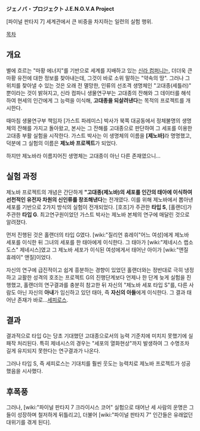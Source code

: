 '''ジェノバ・プロジェクト J.E.N.O.V.A Project'''

[파이널 판타지 7] 세계관에서 큰 비중을 차지하는 일련의 실험 행위.

[[목차]]
== 개요 ==
별에 흐르는 "마황 에너지"를 기반으로 세계를 지배하고 있는 [[신라 컴퍼니]]는, 더더욱 큰 마황 유전에 대한 정보를 찾아내는데, 그것이 바로 소위 말하는 "약속의 땅". 그러나 그 위치를 찾아낼 수 있는 것은 오래 전 멸망한, 인류의 선조격 생명체인 "고대종(세틀러)" 뿐이라는 것이 밝혀지고, 신라 컴파니 생물연구부는 고대종의 잔해와 그 데이터를 해석하여 현세의 인간에게 그 능력을 이식해, '''고대종을 되살려낸다'''는 목적의 프로젝트를 개시한다. 

때마침 생물연구부 책임자 [가스트 파레미스] 박사가 북쪽 대공동에서 정체불명의 생명체의 잔해를 가지고 돌아왔고, 본사는 그 잔해를 고대종으로 판단하여 그 세포를 이용한 고대종 부활 실험을 시작한다. 가스트 박사는 이 생명체의 이름을 '''[제노바]'''라 명명했고, 덕분에 그 실험의 이름은 '''제노바 프로젝트'''가 되었다. 

하지만 제노바라 이름지어진 생명체는 고대종이 아닌 다른 존재였으니... 

== 실험 과정 ==
제노바 프로젝트의 개념은 간단하게 '''"고대종(제노바)의 세포를 인간의 태아에 이식하여 선천적인 유전자 차원의 신인류를 창조해낸다'''는 전개였다. 이를 위해 제노바에서 뽑아낸 세포를 기반으로 2가지 방식의 실험이 전개되었다. [호조]가 주관한 '''타입 S''', [홀랜더]가 주관한 '''타입 G'''. 최고연구원이었던 가스트 박사는 제노바 본체의 연구에 매달린 것으로 알려졌다.  

먼저 진행된 것은 홀랜더의 타입 G였다. [wiki:"질리언 휴레이"어느 여성]에게 제노바 세포를 이식한 뒤 그녀의 세포를 한 태아에게 이식한다. 그 태아가 [wiki:"제네시스 랩소도스" 제네시스]였고 그 제노바 세포가 이식된 여성에게서 태어난 아이가 [wiki:"앤질 휴레이" 앤질]이었다. 

자신의 연구에 급진적이고 쉽게 흥분하는 경향이 있었던 홀랜더와는 정반대로 극히 냉정하고 교활한 성격의 호조는 프로젝트 G의 진행단계보다 언제나 한 단계 늦게 실험을 진행했고, 홀랜더의 연구결과를 충분히 참고한 뒤 자신의 "제노바 세포 타입 S"를, 다른 사람도 아닌 자신의 '''아내'''가 임신하고 있던 태아, 즉 '''자신의 아들'''에게 이식한다. 그 결과 태어난 존재가 바로...[[세피로스]].

== 결과 ==
결과적으로 타입 G는 당초 기대했던 고대종으로서의 능력 기준치에 미치지 못했기에 실패작 처리된다. 특히 제네시스의 경우는 "세포의 열화현상"까지 발생하여 그 수명조차 길게 유지되지 못한다는 연구결과가 나온다.

그러나 타입 S, 즉 세피로스는 기대치를 훨씬 웃도는 능력치로 제노바 프로젝트가 성공했음을 시사했다. 

== 후폭풍 ==
그러나, [wiki:"파이널 판타지 7 크라이시스 코어" 실험으로 태어난 세 사람의 운명은 그들이 성장하며 철저하게 뒤틀리고], 더불어 [wiki:"파이널 판타지 7" 인간들은 유래없던 대위기를 겪게 된다]. 
